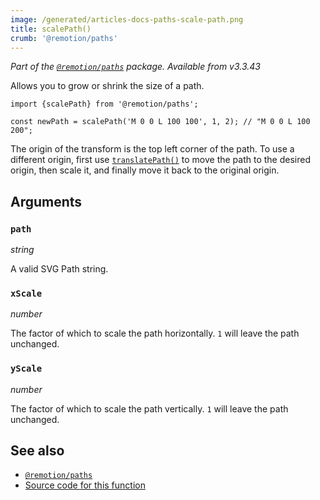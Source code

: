 ```yaml
---
image: /generated/articles-docs-paths-scale-path.png
title: scalePath()
crumb: '@remotion/paths'
---
```


_Part of the [`@remotion/paths`](/docs/paths) package. Available from v3.3.43_

Allows you to grow or shrink the size of a path.

```tsx twoslash title="scale-path.ts"
import {scalePath} from '@remotion/paths';

const newPath = scalePath('M 0 0 L 100 100', 1, 2); // "M 0 0 L 100 200";
```

The origin of the transform is the top left corner of the path. To use a different origin, first use [`translatePath()`](/docs/paths/translate-path) to move the path to the desired origin, then scale it, and finally move it back to the original origin.

## Arguments

### `path`

_string_

A valid SVG Path string.

### `xScale`

_number_

The factor of which to scale the path horizontally. `1` will leave the path unchanged.

### `yScale`

_number_

The factor of which to scale the path vertically. `1` will leave the path unchanged.

## See also

- [`@remotion/paths`](/docs/paths)
- [Source code for this function](https://github.com/remotion-dev/remotion/blob/main/packages/paths/src/scale-path.ts)
